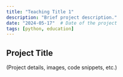 ```yaml
---
title: "Teaching Title 1"
description: "Brief project description."
date: "2024-05-17"  # Date of the project
tags: [python, education] 
---
```


## Project Title

(Project details, images, code snippets, etc.)
